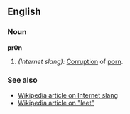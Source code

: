 ==English==
===Noun===
'''pr0n'''

#''(Internet slang):'' [[Corruption]] of [[porn]].

===See also===
*[[w:Internet slang|Wikipedia article on Internet slang]]
*[[w:Leet|Wikipedia article on "leet"]]